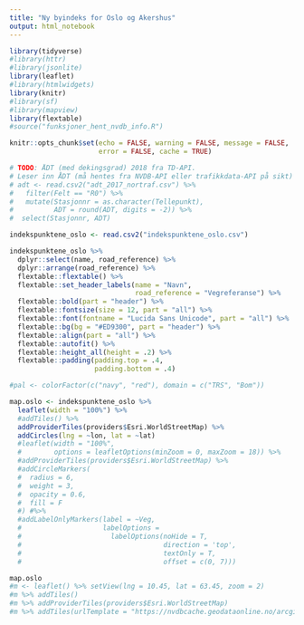 ```yaml
---
title: "Ny byindeks for Oslo og Akershus"
output: html_notebook
---
```


```r
library(tidyverse)
#library(httr)
#library(jsonlite)
library(leaflet)
#library(htmlwidgets)
library(knitr)
#library(sf)
#library(mapview)
library(flextable)
#source("funksjoner_hent_nvdb_info.R")
```

```r
knitr::opts_chunk$set(echo = FALSE, warning = FALSE, message = FALSE,
                      error = FALSE, cache = TRUE)
```

```r
# TODO: ÅDT (med dekingsgrad) 2018 fra TD-API.
# Leser inn ÅDT (må hentes fra NVDB-API eller trafikkdata-API på sikt)
# adt <- read.csv2("adt_2017_nortraf.csv") %>% 
#   filter(Felt == "R0") %>% 
#   mutate(Stasjonnr = as.character(Tellepunkt),
#          ADT = round(ADT, digits = -2)) %>% 
#  select(Stasjonnr, ADT)
```


```r
indekspunktene_oslo <- read.csv2("indekspunktene_oslo.csv")

indekspunktene_oslo %>% 
  dplyr::select(name, road_reference) %>% 
  dplyr::arrange(road_reference) %>% 
  flextable::flextable() %>% 
  flextable::set_header_labels(name = "Navn",
                               road_reference = "Vegreferanse") %>% 
  flextable::bold(part = "header") %>% 
  flextable::fontsize(size = 12, part = "all") %>% 
  flextable::font(fontname = "Lucida Sans Unicode", part = "all") %>% 
  flextable::bg(bg = "#ED9300", part = "header") %>% 
  flextable::align(part = "all") %>% 
  flextable::autofit() %>% 
  flextable::height_all(height = .2) %>% 
  flextable::padding(padding.top = .4,
                     padding.bottom = .4)
```

```r
#pal <- colorFactor(c("navy", "red"), domain = c("TRS", "Bom"))

map.oslo <- indekspunktene_oslo %>% 
  leaflet(width = "100%") %>% 
  #addTiles() %>% 
  addProviderTiles(providers$Esri.WorldStreetMap) %>% 
  addCircles(lng = ~lon, lat = ~lat)
  #leaflet(width = "100%", 
  #        options = leafletOptions(minZoom = 0, maxZoom = 18)) %>% 
  #addProviderTiles(providers$Esri.WorldStreetMap) %>% 
  #addCircleMarkers(
  #  radius = 6,
  #  weight = 3,
  #  opacity = 0.6,
  #  fill = F
  #) #%>% 
  #addLabelOnlyMarkers(label = ~Veg,
  #                    labelOptions = 
  #                      labelOptions(noHide = T, 
  #                                   direction = 'top', 
  #                                   textOnly = T,
  #                                   offset = c(0, 7)))
```


```r
map.oslo
#m <- leaflet() %>% setView(lng = 10.45, lat = 63.45, zoom = 2)
#m %>% addTiles()
#m %>% addProviderTiles(providers$Esri.WorldStreetMap)
#m %>% addTiles(urlTemplate = "https://nvdbcache.geodataonline.no/arcgis/rest/services/Trafikkportalen/GeocacheTrafikkJPG/MapServer/tile/{z}/{x}/{y}")
```


